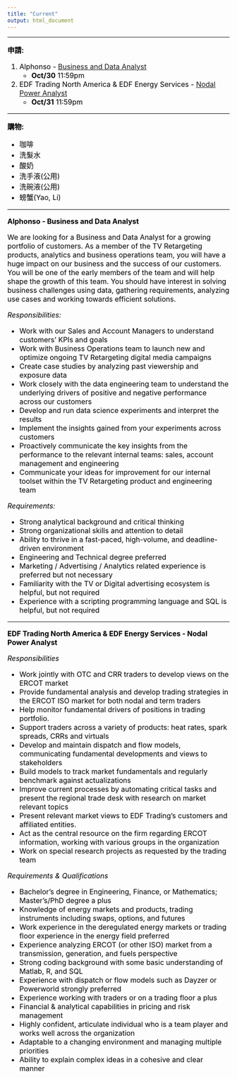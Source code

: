 ```yaml
---
title: "Current"
output: html_document
---
```


<style>
h1 {font-size: 28px; color: black; font-weight: bold; text-align: left;}
h1.title {color: black; text-align: center;}
hr {height: 1px; background-color: black;}
p {font-size: 16px; color: black;}
ol {font-size: 16px; color: black;}
ul {font-size: 16px; color: black;}
</style>

---

**申請:**

1. Alphonso - [Business and Data Analyst](https://cornell.joinhandshake.com/jobs/832323)
    - **Oct/30** 11:59pm
2. EDF Trading North America & EDF Energy Services - [Nodal Power Analyst](https://cornell.joinhandshake.com/jobs/2023541)
    - **Oct/31** 11:59pm

---

**購物:**

- 咖啡
- 洗髮水
- 酸奶
- 洗手液(公用)
- 洗碗液(公用)
- 螃蟹(Yao, Li)

---

**Alphonso - Business and Data Analyst**

We are looking for a Business and Data Analyst for a growing portfolio of customers. As a member of the TV Retargeting products, analytics and business operations team, you will have a huge impact on our business and the success of our customers. You will be one of the early members of the team and will help shape the growth of this team. You should have interest in solving business challenges using data, gathering requirements, analyzing use cases and working towards efficient solutions.

*Responsibilities:*

- Work with our Sales and Account Managers to understand customers' KPIs and goals
- Work with Business Operations team to launch new and optimize ongoing TV Retargeting digital media campaigns
- Create case studies by analyzing past viewership and exposure data
- Work closely with the data engineering team to understand the underlying drivers of positive and negative performance across our customers
- Develop and run data science experiments and interpret the results
- Implement the insights gained from your experiments across customers
- Proactively communicate the key insights from the performance to the relevant internal teams: sales, account management and engineering
- Communicate your ideas for improvement for our internal toolset within the TV Retargeting product and engineering team

*Requirements:*

- Strong analytical background and critical thinking
- Strong organizational skills and attention to detail
- Ability to thrive in a fast-paced, high-volume, and deadline-driven environment
- Engineering and Technical degree preferred
- Marketing / Advertising / Analytics related experience is preferred but not necessary
- Familiarity with the TV or Digital advertising ecosystem is helpful, but not required
- Experience with a scripting programming language and SQL is helpful, but not required

---

**EDF Trading North America & EDF Energy Services - Nodal Power Analyst**

*Responsibilities*

- Work jointly with OTC and CRR traders to develop views on the ERCOT market
- Provide fundamental analysis and develop trading strategies in the ERCOT ISO market for both nodal and term traders
- Help monitor fundamental drivers of positions in trading portfolio.
- Support traders across a variety of products: heat rates, spark spreads, CRRs and virtuals
- Develop and maintain dispatch and flow models, communicating fundamental developments and views to stakeholders
- Build models to track market fundamentals and regularly benchmark against actualizations
- Improve current processes by automating critical tasks and present the regional trade desk with research on market relevant topics
- Present relevant market views to EDF Trading's customers and affiliated entities.
- Act as the central resource on the firm regarding ERCOT information, working with various groups in the organization
- Work on special research projects as requested by the trading team

*Requirements & Qualifications*

- Bachelor's degree in Engineering, Finance, or Mathematics; Master's/PhD degree a plus
- Knowledge of energy markets and products, trading instruments including swaps, options, and futures
- Work experience in the deregulated energy markets or trading floor experience in the energy field preferred
- Experience analyzing ERCOT (or other ISO) market from a transmission, generation, and fuels perspective
- Strong coding background with some basic understanding of Matlab, R, and SQL
- Experience with dispatch or flow models such as Dayzer or Powerworld strongly preferred
- Experience working with traders or on a trading floor a plus
- Financial & analytical capabilities in pricing and risk management
- Highly confident, articulate individual who is a team player and works well across the organization
- Adaptable to a changing environment and managing multiple priorities
- Ability to explain complex ideas in a cohesive and clear manner
